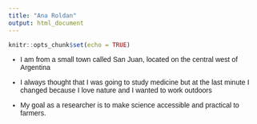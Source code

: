 ```yaml
---
title: "Ana Roldan"
output: html_document
---
```

```r
knitr::opts_chunk$set(echo = TRUE)
```
<style>
h1 { text-align: center; }
h2 { text-align: center; }
body { font-family: "Arial", sans-serif; }
h1, h2, h3 { font-family: "Times New Roman", serif; }
h2, h3 {color: green;}
</style>

* I am from a small town called San Juan, located on the central west of Argentina

* I always thought that I was going to study medicine but at the last minute I changed because I love nature and I wanted to work outdoors

* My goal as a researcher is to make science accessible and practical to farmers.


